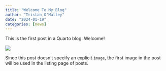```yaml
---
title: "Welcome To My Blog"
author: "Tristan O'Malley"
date: "2024-01-19"
categories: [news]
---
```


This is the first post in a Quarto blog. Welcome!

![](thumbnail.jpg)

Since this post doesn't specify an explicit `image`, the first image in the post will be used in the listing page of posts.

